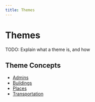 ```yaml
---
title: Themes
---
```

# Themes

TODO: Explain what a theme is, and how

## Theme Concepts

- [Admins](admins)
- [Buildings](../theme-concepts/buildings/building)
- [Places](../theme-concepts/places)
- [Transportation](../theme-concepts/transportation)
